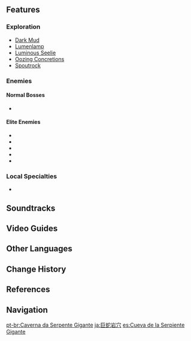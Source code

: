 {{Location Infobox
|image        = The Serpent's Cave.png
|type         = Subarea
|region       = Liyue
|area         = The Chasm: Underground Mines
|map          = The Chasm: Underground Mines
}}
{{Location Intro|description=<p></p>}}
<!--
==Points of Interest==
{| class="article-table alternating-colors-table tdc1" style="width: 100%;"
! style="width: 200px;" | Name
! Description
|- id="Name"
| [[File:Image.png|180px]]<br />Name
| Short description
|}

==Quests==
{{Quests by Category List|heo=1}}
-->
==Features==
===Exploration===
* [[Dark Mud]]
* [[Lumenlamp]]
* [[Luminous Seelie]]
* [[Oozing Concretions]]
* [[Spoutrock]]

===Enemies===
====Normal Bosses====
* {{Enemy|Ruin Serpent}}

====Elite Enemies====
* {{Enemy|Ruin Cruiser}}
* {{Enemy|Ruin Defender}}
* {{Enemy|Ruin Destroyer}}
* {{Enemy|Ruin Scout}}
* {{Enemy|Shadowy Husk: Standard Bearer}}

===Local Specialties===
* {{Item|Cor Lapis}}
<!--
===Interactables===

==Puzzles==

==NPCs==
*

==Lore==

==Trivia==
*
-->
==Soundtracks==
{{Soundtracks by Category Table|The Serpent's Cave Soundtracks|header=The Serpent's Cave}}
<!--
==Gallery==
<gallery>

</gallery>
-->
==Video Guides==
{{EVT
|video1   = https://youtu.be/zI4Wg65CIhA
|caption1 = Unlock Teleport Waypoint in The Serpent's Cave Guide
}}

==Other Languages==
{{Other Languages
|en      = The Serpent's Cave
|zhs     = 巨蛇岩洞
|zhs_rm  = Jù Shé Yándòng
|zht     = 巨蛇岩洞
|zht_rm  = Jù Shé Yándòng
|zh_tl   = Huge Snake Cave
|ja      = {{Rubi|巨|きょ|蛇|じゃ|岩|がん|穴|けつ}}
|ja_rm   = Kyoja Ganketsu<ref>[[Map]], Label: The Serpent's Cave (Japanese)</ref>
|ja_tl   = Huge Snake Cave
|ko      = 뱀 바위 동굴
|ko_rm   = Baem Bawi Donggul
|ko_tl   = The Serpent Rock Cave
|es      = Cueva de la Serpiente Gigante
|es_tl   = Cave of the Giant Serpent
|fr      = Grotte du serpent
|fr_tl   = Serpent's Cave
|ru      = Пещера змея
|ru_tl   = Cave of the Snake
|th      = The Serpent's Cave
|vi      = Hang Động Mãng Xà
|vi_tl   = Snake Cave
|de      = Riesenschlangenhöhle
|de_tl   = Giant snake hole
|id      = The Serpent's Cave
|pt      = Caverna da Serpente Gigante
|pt_tl   = 
|tr      = Yılanın Mağarası
|tr_tl   = 
|it      = Grotta del Sepente
|it_tl   = Serpent's Grotto
}}

==Change History==
{{Change History|2.6}}

==References==
{{Reflist}}

==Navigation==
{{Area Navbox|Liyue}}

[[pt-br:Caverna da Serpente Gigante]]
[[ja:巨蛇岩穴]]
[[es:Cueva de la Serpiente Gigante]]